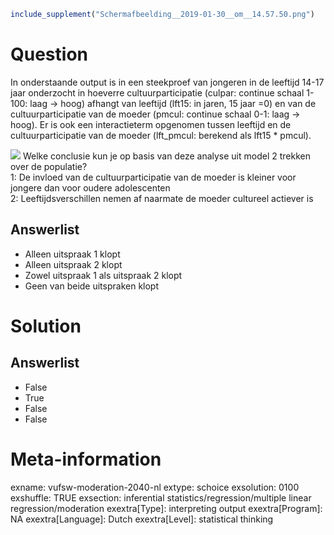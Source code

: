 ```r
include_supplement("Schermafbeelding__2019-01-30__om__14.57.50.png")
```

Question
========
In onderstaande output is in een steekproef van jongeren in de leeftijd
14-17 jaar onderzocht in hoeverre cultuurparticipatie (culpar: continue
schaal 1-100: laag -&gt; hoog) afhangt van leeftijd (lft15: in jaren, 15
jaar =0) en van de cultuurparticipatie van de moeder (pmcul: continue
schaal 0-1: laag -&gt; hoog). Er is ook een interactieterm opgenomen
tussen leeftijd en de cultuurparticipatie van de moeder (lft\_pmcul:
berekend als lft15 \* pmcul).  
  
![](Schermafbeelding__2019-01-30__om__14.57.50.png)
Welke conclusie kun je op basis van deze analyse uit model 2 trekken
over de populatie?  
1: De invloed van de cultuurparticipatie van de moeder is kleiner voor
jongere dan voor oudere adolescenten  
2: Leeftijdsverschillen nemen af naarmate de moeder cultureel actiever
is

Answerlist
----------
* Alleen uitspraak 1 klopt
* Alleen uitspraak 2 klopt
* Zowel uitspraak 1 als uitspraak 2 klopt
* Geen van beide uitspraken klopt

Solution
========










Answerlist
----------
* False
* True
* False
* False

Meta-information
================
exname: vufsw-moderation-2040-nl
extype: schoice
exsolution: 0100
exshuffle: TRUE
exsection: inferential statistics/regression/multiple linear regression/moderation
exextra[Type]: interpreting output
exextra[Program]: NA
exextra[Language]: Dutch
exextra[Level]: statistical thinking

